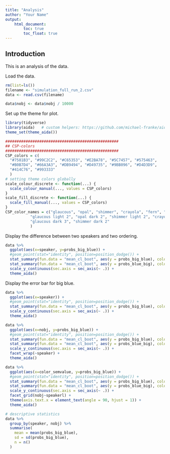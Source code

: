 ```yaml
---
title: "Analysis"
author: "Your Name"
output:
    html_document:
        toc: true
        toc_float: true
---
```

## Introduction

This is an analysis of the data.


Load the data.
```r
rm(list=ls())
filename <- "simulation_full_run_2.csv"
data <- read.csv(filename)
```


```r
data$nobj <- data$nobj / 10000
```
Set up the theme for plot.
```r
library(tidyverse)
library(aida)   # custom helpers: https://github.com/michael-franke/aida-package
theme_set(theme_aida())

##################################################
## CSP-colors
##################################################
CSP_colors = c(
  "#7581B3", "#99C2C2", "#C65353", "#E2BA78", "#5C7457", "#575463",
  "#B0B7D4", "#66A3A3", "#DB9494", "#D49735", "#9BB096", "#D4D3D9",
  "#414C76", "#993333"
  )
# setting theme colors globally
scale_colour_discrete <- function(...) {
  scale_colour_manual(..., values = CSP_colors)
}
scale_fill_discrete <- function(...) {
  scale_fill_manual(..., values = CSP_colors)
}
CSP_color_names = c("glaucous", "opal", "shimmer", "crayola", "fern", "independence",
           "glaucous light 2", "opal dark 2", "shimmer light 2", "crayola dark 2", "fern light 3", "independence light 4",
           "glaucous dark 3", "shimmer dark 2"
           )
```
Display the difference between two speakers and two ordering.

```r


data %>% 
  ggplot(aes(x=speaker, y=probs_big_blue)) + 
  #geom_point(stat="identity", position=position_dodge()) + 
  stat_summary(fun.data = "mean_cl_boot", aes(y = probs_big_blue), color = CSP_colors[1]) +
  stat_summary(fun.data = "mean_cl_boot", aes(y = probs_blue_big), color = CSP_colors[3]) +
  scale_y_continuous(sec.axis = sec_axis(~ .)) +
  theme_aida()
```
Display the error bar for big blue.
```r
data %>% 
  ggplot(aes(x=speaker)) + 
  #geom_point(stat="identity", position=position_dodge()) + 
  stat_summary(fun.data = "mean_cl_boot", aes(y = probs_big_blue), color = CSP_colors[1]) +
  scale_y_continuous(sec.axis = sec_axis(~ .)) +
  theme_aida()
```

```r
data %>% 
  ggplot(aes(x=nobj, y=probs_big_blue)) + 
  #geom_point(stat="identity", position=position_dodge()) + 
  stat_summary(fun.data = "mean_cl_boot", aes(y = probs_big_blue), color = CSP_colors[1]) +
  stat_summary(fun.data = "mean_cl_boot", aes(y = probs_blue_big), color = CSP_colors[3]) +
  scale_y_continuous(sec.axis = sec_axis(~ .)) +
  facet_wrap(~speaker) +
  theme_aida()
```

```r
data %>% 
  ggplot(aes(x=color_semvalue, y=probs_big_blue)) + 
  #geom_point(stat="identity", position=position_dodge()) + 
  stat_summary(fun.data = "mean_cl_boot", aes(y = probs_big_blue), color = CSP_colors[1]) +
  stat_summary(fun.data = "mean_cl_boot", aes(y = probs_blue_big), color = CSP_colors[3]) +
  scale_y_continuous(sec.axis = sec_axis(~ .)) +
  facet_grid(nobj~speakerl) +
  theme(axis.text.x = element_text(angle = 90, hjust = 1)) +
  theme_aida()
```


```r
# descriptive statistics
data %>% 
  group_by(speaker, nobj) %>% 
  summarise(
    mean = mean(probs_big_blue),
    sd = sd(probs_big_blue),
    n = n()
  )
```


